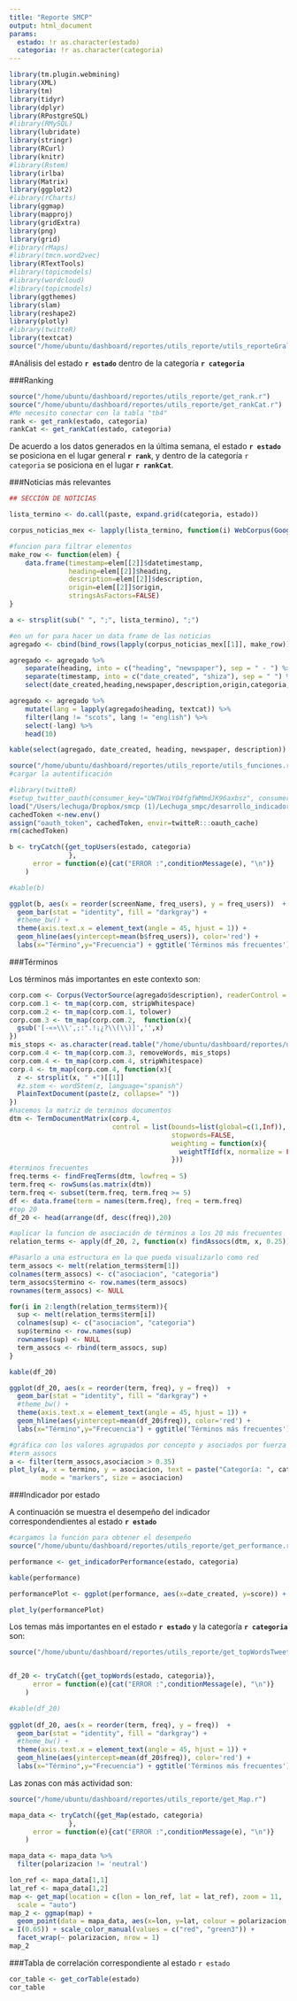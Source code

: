 ```yaml
---
title: "Reporte SMCP"
output: html_document
params:
  estado: !r as.character(estado)
  categoria: !r as.character(categoria)
---
```


```r
library(tm.plugin.webmining)
library(XML)
library(tm)
library(tidyr)
library(dplyr)
library(RPostgreSQL)
#library(RMySQL)
library(lubridate)
library(stringr)
library(RCurl)
library(knitr)
#library(Rstem)
library(irlba)
library(Matrix)
library(ggplot2)
#library(rCharts)
library(ggmap)
library(mapproj)
library(gridExtra)
library(png)
library(grid)
#library(rMaps)
#library(tmcn.word2vec)
library(RTextTools)
#library(topicmodels)
#library(wordcloud)
#library(topicmodels)
library(ggthemes)
library(slam)
library(reshape2)
library(plotly)
#library(twitteR)
library(textcat)
source("/home/ubuntu/dashboard/reportes/utils_reporte/utils_reporteGral.r")
```

#Análisis del estado __`r estado`__ dentro de la categoría __`r categoria`__

###Ranking 

```r
source("/home/ubuntu/dashboard/reportes/utils_reporte/get_rank.r")
source("/home/ubuntu/dashboard/reportes/utils_reporte/get_rankCat.r")
#Me necesito conectar con la tabla "tb4"
rank <- get_rank(estado, categoria)
rankCat <- get_rankCat(estado, categoria)
```

De acuerdo a los datos generados en la última semana, el estado __`r estado`__ se posiciona en el lugar general __`r rank`__, y dentro de la categoría `r categoria` se posiciona en el lugar __`r rankCat`__.



###Noticias más relevantes 

```r
## SECCIÓN DE NOTICIAS

lista_termino <- do.call(paste, expand.grid(categoria, estado))

corpus_noticias_mex <- lapply(lista_termino, function(i) WebCorpus(GoogleNewsSource(params=list(hl = "spanish", q = i, ie ="utf-8", num = 40, gl = "MX", output = "rss"))))

#funcion para filtrar elementos
make_row <- function(elem) {
    data.frame(timestamp=elem[[2]]$datetimestamp,
               heading=elem[[2]]$heading,
               description=elem[[2]]$description,
               origin=elem[[2]]$origin,
               stringsAsFactors=FALSE)
}

a <- strsplit(sub(" ", ";", lista_termino), ";")

#en un for para hacer un data frame de las noticias
agregado <- cbind(bind_rows(lapply(corpus_noticias_mex[[1]], make_row)), categoria = a[[1]][1], estado = a[[1]][2])

agregado <- agregado %>%
    separate(heading, into = c("heading", "newspaper"), sep = " - ") %>%
    separate(timestamp, into = c("date_created", "shiza"), sep = " ") %>%
    select(date_created,heading,newspaper,description,origin,categoria,estado)

agregado <- agregado %>%
    mutate(lang = lapply(agregado$heading, textcat)) %>%
    filter(lang != "scots", lang != "english") %>%
    select(-lang) %>%
    head(10)

kable(select(agregado, date_created, heading, newspaper, description))


```


```r
source("/home/ubuntu/dashboard/reportes/utils_reporte/utils_funciones.r")
#cargar la autentificación

#library(twitteR)
#setup_twitter_oauth(consumer_key="UWTWoiY04fgfWMmdJK96axbsz", consumer_secret="d9jtM8SVFyPxRYJpNSfRjtHMsWuz0tBJIszo4PNJvRHMw3Dtsl", access_token= "2315641352-NBpeHxvMHJVvs0WIENpxmKOObdCwMWaFbbDhZoE", access_secret= "pS08ki553vq8so7XKbuzekn9Y0cPJtqS9ndi8DkCJFUC9")
load("/Users/lechuga/Dropbox/smcp (1)/Lechuga_smpc/desarrollo_indicadoresDashboard/generacion_reporte/oauth_cache.RData")
cachedToken <-new.env() 
assign("oauth_token", cachedToken, envir=twitteR:::oauth_cache)
rm(cachedToken)

b <- tryCatch({get_topUsers(estado, categoria)
               },
      error = function(e){cat("ERROR :",conditionMessage(e), "\n")} 
    )

#kable(b)

ggplot(b, aes(x = reorder(screenName, freq_users), y = freq_users))  +
  geom_bar(stat = "identity", fill = "darkgray") +
  #theme_bw() +
  theme(axis.text.x = element_text(angle = 45, hjust = 1)) +
  geom_hline(aes(yintercept=mean(b$freq_users)), color='red') +
  labs(x="Término",y="Frecuencia") + ggtitle('Términos más frecuentes') + coord_flip()

```

###Términos

Los términos más importantes en este contexto son:

```r

corp.com <- Corpus(VectorSource(agregado$description), readerControl = list(language ='spa'))
corp.com.1 <- tm_map(corp.com, stripWhitespace)
corp.com.2 <- tm_map(corp.com.1, tolower)
corp.com.3 <- tm_map(corp.com.2,  function(x){
  gsub('[-«»\\\',;:".!¡¿?\\(\\)]','',x)
}) 
mis_stops <- as.character(read.table("/home/ubuntu/dashboard/reportes/utils_reporte/espanol_stops.txt")[,1])
corp.com.4 <- tm_map(corp.com.3, removeWords, mis_stops)
corp.com.4 <- tm_map(corp.com.4, stripWhitespace)
corp.4 <- tm_map(corp.com.4, function(x){
  z <- strsplit(x, " +")[[1]]
  #z.stem <- wordStem(z, language="spanish")
  PlainTextDocument(paste(z, collapse=" "))
})
#hacemos la matriz de terminos documentos
dtm <- TermDocumentMatrix(corp.4,
                          control = list(bounds=list(global=c(1,Inf)), 
                                         stopwords=FALSE,
                                         weighting = function(x){ 
                                           weightTfIdf(x, normalize = FALSE)
                                         }))
#terminos frecuentes
freq.terms <- findFreqTerms(dtm, lowfreq = 5)
term.freq <- rowSums(as.matrix(dtm))
term.freq <- subset(term.freq, term.freq >= 5)
df <- data.frame(term = names(term.freq), freq = term.freq)
#top 20 
df_20 <- head(arrange(df, desc(freq)),20)

#aplicar la funcion de asociación de términos a los 20 más frecuentes
relation_terms <- apply(df_20, 2, function(x) findAssocs(dtm, x, 0.25))

#Pasarlo a una estructura en la que pueda visualizarlo como red
term_assocs <- melt(relation_terms$term[1])
colnames(term_assocs) <- c("asociacion", "categoria")
term_assocs$termino <- row.names(term_assocs)
rownames(term_assocs) <- NULL

for(i in 2:length(relation_terms$term)){
  sup <- melt(relation_terms$term[i])
  colnames(sup) <- c("asociacion", "categoria")
  sup$termino <- row.names(sup)
  rownames(sup) <- NULL
  term_assocs <- rbind(term_assocs, sup)
}

kable(df_20)

ggplot(df_20, aes(x = reorder(term, freq), y = freq))  +
  geom_bar(stat = "identity", fill = "darkgray") +
  #theme_bw() +
  theme(axis.text.x = element_text(angle = 45, hjust = 1)) +
  geom_hline(aes(yintercept=mean(df_20$freq)), color='red') +
  labs(x="Término",y="Frecuencia") + ggtitle('Términos más frecuentes') + coord_flip()

#gráfica con los valores agrupados por concepto y asociados por fuerza
#term_assocs
a <- filter(term_assocs,asociacion > 0.35)
plot_ly(a, x = termino, y = asociacion, text = paste("Categoría: ", categoria),
        mode = "markers", size = asociacion)

```


###Indicador por estado 

A continuación se muestra el desempeño del indicador correspondendientes al estado __`r estado`__ 


```r
#cargamos la función para obtener el desempeño
source("/home/ubuntu/dashboard/reportes/utils_reporte/get_performance.r")

performance <- get_indicadorPerformance(estado, categoria)

kable(performance)

performancePlot <- ggplot(performance, aes(x=date_created, y=score)) + geom_line()

plot_ly(performancePlot)
```

Los temas más importantes en el estado __`r estado`__ y la categoría __`r categoria`__ son:


```r
source("/home/ubuntu/dashboard/reportes/utils_reporte/get_topWordsTweets.r")


df_20 <- tryCatch({get_topWords(estado, categoria)},
      error = function(e){cat("ERROR :",conditionMessage(e), "\n")} 
    )

#kable(df_20)
      
ggplot(df_20, aes(x = reorder(term, freq), y = freq))  +
  geom_bar(stat = "identity", fill = "darkgray") +
  #theme_bw() +
  theme(axis.text.x = element_text(angle = 45, hjust = 1)) +
  geom_hline(aes(yintercept=mean(df_20$freq)), color='red') +
  labs(x="Término",y="Frecuencia") + ggtitle('Términos más frecuentes') + coord_flip()

```


Las zonas con más actividad son:

```r
source("/home/ubuntu/dashboard/reportes/utils_reporte/get_Map.r")

mapa_data <- tryCatch({get_Map(estado, categoria)
               },
      error = function(e){cat("ERROR :",conditionMessage(e), "\n")} 
    )

mapa_data <- mapa_data %>%
  filter(polarizacion != 'neutral')

lon_ref <- mapa_data[1,1]
lat_ref <- mapa_data[1,2]
map <- get_map(location = c(lon = lon_ref, lat = lat_ref), zoom = 11,
  scale = "auto")
map_2 <- ggmap(map) +
  geom_point(data = mapa_data, aes(x=lon, y=lat, colour = polarizacion, size = 3), alpha
= I(0.65)) + scale_color_manual(values = c("red", "green3")) + 
  facet_wrap(~ polarizacion, nrow = 1)
map_2

```



###Tabla de correlación correspondiente al estado `r estado`

```r

cor_table <- get_corTable(estado)
cor_table

```








